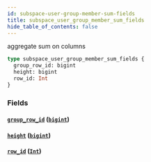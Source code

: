 ```yaml
---
id: subspace-user-group-member-sum-fields
title: subspace_user_group_member_sum_fields
hide_table_of_contents: false
---
```


aggregate sum on columns

```graphql
type subspace_user_group_member_sum_fields {
  group_row_id: bigint
  height: bigint
  row_id: Int
}
```

### Fields

#### [`group_row_id`](#) ([`bigint`](../scalars/bigint))

#### [`height`](#) ([`bigint`](../scalars/bigint))

#### [`row_id`](#) ([`Int`](../scalars/int))
